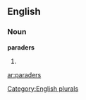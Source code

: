 
==English==

===Noun===
'''paraders'''

# {{plural of|[[parader]]}}

[[Category:English plurals]]

[[ar:paraders]]